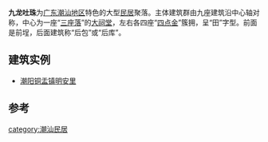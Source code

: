 '''九龙吐珠'''为[[广东省|广东]][[潮汕地区|潮汕地区]]特色的大型[[潮汕民居|民居]]聚落。主体建筑群由九座建筑沿中心轴对称，中心为一座“[[三座落|三座落]]”的[[祠堂|大祠堂]]，左右各四座“[[四点金|四点金]]”簇拥，呈“田”字型。前面是前埕，后面建筑称“后包”或“后库”。{{r|r1}}{{r|r2}}

==建筑实例==
* [[潮阳区|潮阳]][[铜盂镇|铜盂镇]][[明安里|明安里]]

==参考==
{{reflist|refs=
<ref name="r1">{{cite web|title=潮阳铜盂明安里：潮汕民居艺术奇葩|url=http://news.sina.com.cn/o/2004-12-30/16524674092s.shtml|accessdate=2020-09-25|archive-date=2016-03-04|archive-url=https://web.archive.org/web/20160304081247/http://news.sina.com.cn/o/2004-12-30/16524674092s.shtml|dead-url=no}}</ref>
<ref name="r2">{{cite book|author=蔡海松|title=潮汕民居|isbn=9787566800411}}</ref>
}}

{{潮汕建筑}}

[[category:潮汕民居|category:潮汕民居]]